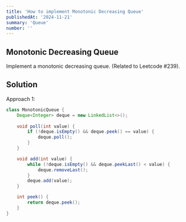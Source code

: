 ```yaml
---
title: 'How to implement Monotonic Decreasing Queue'
publishedAt: '2024-11-21'
summary: 'Queue'
number: ''
---
```


## Monotonic Decreasing Queue
Implement a monotonic decreasing queue. (Related to Leetcode #239).

## Solution
Approach 1:
````JAVA
class MonotonicQueue {
    Deque<Integer> deque = new LinkedList<>();
    
    void poll(int value) {
        if (!deque.isEmpty() && deque.peek() == value) {
            deque.poll();
        }
    }

    void add(int value) {
        while (!deque.isEmpty() && deque.peekLast() < value) {
            deque.removeLast();
        }
        deque.add(value);
    }

    int peek() {
        return deque.peek();
    }
}
````
